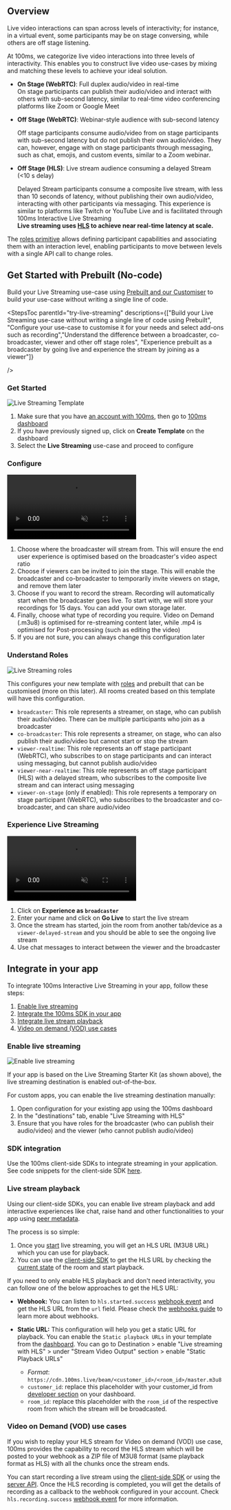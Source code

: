 ## Overview

Live video interactions can span across levels of interactivity; for instance, in a virtual event, some participants may be on stage conversing, while others are off stage listening.

At 100ms, we categorize live video interactions into three levels of interactivity. This enables you to construct live video use-cases by mixing and matching these levels to achieve your ideal solution.

-   **On Stage (WebRTC)**: Full duplex audio/video in real-time\
    On stage participants can publish their audio/video and interact with others with sub-second latency, similar to real-time video conferencing platforms like Zoom or Google Meet

-   **Off Stage (WebRTC)**: Webinar-style audience with sub-second latency

    Off stage participants consume audio/video from on stage participants with sub-second latency but do not publish their own audio/video. They can, however, engage with on stage participants through messaging, such as chat, emojis, and custom events, similar to a Zoom webinar.

-   **Off Stage (HLS)**: Live stream audience consuming a delayed Stream (\<10 s delay)

    Delayed Stream participants consume a composite live stream, with less than 10 seconds of latency, without publishing their own audio/video, interacting with other participants via messaging. This experience is similar to platforms like Twitch or YouTube Live and is facilitated through 100ms Interactive Live Streaming
    <br/>
    **Live streaming uses [HLS](https://www.100ms.live/blog/hls-101-beginners-guide) to achieve near real-time latency at scale.**

The [roles primitive](/javascript/v2/foundation/templates-and-roles#roles) allows defining participant capabilities and associating them with an interaction level, enabling participants to move between levels with a single API call to change roles.

## Get Started with Prebuilt (No-code)

Build your Live Streaming use-case using [Prebuilt and our Customiser](https://www.100ms.live/marketplace/live-streaming-starter-kit) to build your use-case without writing a single line of code.

<StepsToc
parentId="try-live-streaming"
descriptions={["Build your Live Streaming use-case without writing a single line of code using Prebuilt", "Configure your use-case to customise it for your needs and select add-ons such as recording","Understand the difference between a broadcaster, co-broadcaster, viewer and other off stage roles", "Experience prebuilt as a broadcaster by going live and experience the stream by joining as a viewer"]}

/>

<StepsContainer id="try-live-streaming">

### Get Started

![Live Streaming Template](/docs/v2/live-streaming/live-streaming-template.png)

1. Make sure that you have [an account with 100ms](https://dashboard.100ms.live/register), then go to [100ms dashboard](https://dashboard.100ms.live/)
1. If you have previously signed up, click on **Create Template** on the dashboard
1. Select the **Live Streaming** use-case and proceed to configure

### Configure

<video loop="true" autoplay="autoPlay" controls="false" id="vid" muted>
    <source src="/docs/docs/v2/live-streaming/live-streaming-configure.mp4" type="video/mp4" />
</video>

1. Choose where the broadcaster will stream from. This will ensure the end user experience is optimised based on the broadcaster's video aspect ratio
1. Choose if viewers can be invited to join the stage. This will enable the broadcaster and co-broadcaster to temporarily invite viewers on stage, and remove them later
1. Choose if you want to record the stream. Recording will automatically start when the broadcaster goes live. To start with, we will store your recordings for 15 days. You can add your own storage later.
1. Finally, choose what type of recording you require. Video on Demand (.m3u8) is optimised for re-streaming content later, while .mp4 is optimised for Post-processing (such as editing the video)
1. If you are not sure, you can always change this configuration later

### Understand Roles

![Live Streaming roles](/docs/v2/live-streaming/live-streaming-roles.png)

This configures your new template with [roles](/javascript/v2/foundation/templates-and-roles) and prebuilt that can be customised (more on this later). All rooms created based on this template will have this configuration.

-   `broadcaster`: This role represents a streamer, on stage, who can publish their audio/video. There can be multiple participants who join as a broadcaster
-   `co-broadcaster`: This role represents a streamer, on stage, who can also publish their audio/video but cannot start or stop the stream
-   `viewer-realtime`: This role represents an off stage participant (WebRTC), who subscribes to on stage participants and can interact using messaging, but cannot publish audio/video
-   `viewer-near-realtime`: This role represents an off stage participant (HLS) with a delayed stream, who subscribes to the composite live stream and can interact using messaging
-   `viewer-on-stage` (only if enabled): This role represents a temporary on stage participant (WebRTC), who subscribes to the broadcaster and co-broadcaster, and can share audio/video

### Experience Live Streaming

<video loop="true" autoplay="autoPlay" controls="false" id="vid" muted>
    <source src="/docs/docs/v2/live-streaming/live-streaming-go-live.mp4" type="video/mp4" />
</video>

1. Click on **Experience as `broadcaster`**
1. Enter your name and click on **Go Live** to start the live stream
1. Once the stream has started, join the room from another tab/device as a `viewer-delayed-stream` and you should be able to see the ongoing live stream
1. Use chat messages to interact between the viewer and the broadcaster

</StepsContainer>

## Integrate in your app

To integrate 100ms Interactive Live Streaming in your app, follow these steps:

1. [Enable live streaming](#enable-live-streaming)
2. [Integrate the 100ms SDK in your app](#sdk-integration)
3. [Integrate live stream playback](#live-stream-playback)
4. [Video on demand (VOD) use cases](#video-on-demand-vod-use-cases)

### Enable live streaming

![Enable live streaming](/docs/v2/live-streaming-enable.png)

If your app is based on the Live Streaming Starter Kit (as shown above), the live streaming destination is enabled out-of-the-box.

For custom apps, you can enable the live streaming destination manually:

1. Open configuration for your existing app using the 100ms dashboard
1. In the "destinations" tab, enable "Live Streaming with HLS"
1. Ensure that you have roles for the broadcaster (who can publish their audio/video) and the viewer (who cannot publish audio/video)

### SDK integration

Use the 100ms client-side SDKs to integrate streaming in your application. See code snippets for the client-side SDK [here](/javascript/v2/how--to-guides/record-and-live-stream/hls/hls).

### Live stream playback

Using our client-side SDKs, you can enable live stream playback and add interactive experiences like chat, raise hand and other functionalities to your app using [peer metadata](/javascript/v2/advanced-features/peer-metadata).

The process is so simple:

1. Once you [start](#step-3-go-live) live streaming, you will get an HLS URL (M3U8 URL) which you can use for playback.
2. You can use the [client-side SDK](/javascript/v2/how--to-guides/record-and-live-stream/hls/hls) to get the HLS URL by checking the [current state](/javascript/v2/how--to-guides/record-and-live-stream/hls/hls#current-room-status) of the room and start playback.

If you need to only enable HLS playback and don't need interactivity, you can follow one of the below approaches to get the HLS URL:

-   **Webhook:** You can listen to `hls.started.success` [webhook event](/server-side/v2/introduction/webhook#hls-started-success) and get the HLS URL from the `url` field. Please check the [webhooks guide](/server-side/v2/introduction/webhook) to learn more about webhooks.
-   **Static URL:** This configuration will help you get a static URL for playback. You can enable the `Static playback URLs` in your template from the [dashboard](https://dashboard.100ms.live/dashboard). You can go to Destination > enable "Live streaming with HLS" > under "Stream Video Output" section > enable "Static Playback URLs"

    -   _Format_: `https://cdn.100ms.live/beam/<customer_id>/<room_id>/master.m3u8`
    -   `customer_id`: replace this placeholder with your customer_id from [developer section](https://dashboard.100ms.live/developer) on your dashboard.
    -   `room_id`: replace this placeholder with the `room_id` of the respective room from which the stream will be broadcasted.

### Video on Demand (VOD) use cases

If you wish to replay your HLS stream for Video on demand (VOD) use case, 100ms provides the capability to record the HLS stream which will be posted to your webhook as a ZIP file of M3U8 format (same playback format as HLS) with all the chunks once the stream ends.

You can start recording a live stream using the [client-side SDK](/javascript/v2/how--to-guides/record-and-live-stream/hls/hls) or using the [server API](/server-side/v2/Destinations/rtmp-streaming-and-browser-recording#start-streaming-recording). Once the HLS recording is completed, you will get the details of recording as a callback to the webhook configured in your account. Check `hls.recording.success` [webhook event](/server-side/v2/introduction/webhook#hls-recording-success) for more information.

